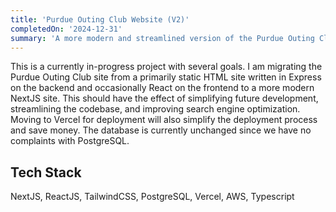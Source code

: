 ```yaml
---
title: 'Purdue Outing Club Website (V2)'
completedOn: '2024-12-31'
summary: 'A more modern and streamlined version of the Purdue Outing Club website.'
---
```


This is a currently in-progress project with several goals. I am migrating the Purdue Outing Club site from a primarily static HTML site written in Express on the backend and occasionally React on the frontend to 
a more modern NextJS site. This should have the effect of simplifying future development, streamlining the codebase, and improving search engine optimization. Moving to
Vercel for deployment will also simplify the deployment process and save money. The database is currently unchanged since we have no complaints with PostgreSQL.

## Tech Stack
NextJS, ReactJS, TailwindCSS, PostgreSQL, Vercel, AWS, Typescript
